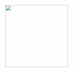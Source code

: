 

<Meta
  title="Getting Started/Introduction"
/>

<div style={{ display: 'flex', justifyContent: 'center', marginBottom: '100px'}}>
  <img src={Logo} height="200px" />
</div>

<Title
  title="Getting Started"
  subtitle="Reusable React component library designed to create a consistent look and feel."
/>
 
<SectionTitle>Installation</SectionTitle>

Using npm or yarn.
```
npm install --save @rtkwlf/ui react react-dom react-is
```
or
```
yarn add @rtkwlf/ui react react-dom react-is
```

<SectionTitle>Usage</SectionTitle>

Import the components you would like to use in your React Application:

` import { Button } from '@rtkwlf/ui';`

Then use them in a component:
```
const example = () => (
  <Button>Click Me!</Button>
);
```





